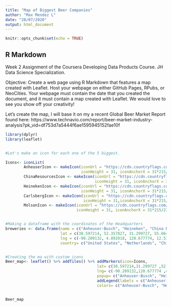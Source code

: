 ```yaml
---
title: "Map of Biggest Beer Companies"
author: "Max Mendez L"
date: "28/07/2020"
output: html_document
---
```


```r
knitr::opts_chunk$set(echo = TRUE)
```

## R Markdown
Week 2 Assignment of the Coursera Developing Data Products Course. JH Data Science Specialization.

Objective:
Create a web page using R Markdown that features a map created with Leaflet.
Host your webpage on either GitHub Pages, RPubs, or NeoCities.
Your webpage must contain the date that you created the document, and it must contain a map created with Leaflet. We would love to see you show off your creativity!

Let's create the map, I will base it on my a recent Global Beer Market Report found here: https://www.technavio.com/report/beer-market-industry-analysis?pk_vid=df753d7a5444f6ae1595945152fae10f

```r
library(dplyr)
library(leaflet)


#Let's make an icon for each one of the 5 biggest.

Icons<- iconList(
        AnheuserIcon <- makeIcon(iconUrl = "https://cdn.countryflags.com/thumbs/united-states-of-america/flag-800.png", iconWidth = 31*215/230, 
                                 iconHeight = 31, iconAnchorX = 31*215/230/2, iconAnchorY = 16),
        ChinaResourcesIcon <- makeIcon(iconUrl = "https://cdn.countryflags.com/thumbs/china/flag-800.png", iconWidth = 31*215/230, 
                                       iconHeight = 31, iconAnchorX = 31*215/230/2, iconAnchorY = 16),
        HeinekenIcon <- makeIcon(iconUrl = "https://cdn.countryflags.com/thumbs/netherlands/flag-800.png", iconWidth = 31*215/230, 
                                 iconHeight = 31, iconAnchorX = 31*215/230/2, iconAnchorY = 16),
        CarlsbergIcon <- makeIcon(iconUrl = "https://cdn.countryflags.com/thumbs/denmark/flag-800.png", iconWidth = 31*215/230, 
                                  iconHeight = 31,iconAnchorX = 31*215/230/2, iconAnchorY = 16),
        MolsonIcon <- makeIcon(iconUrl = "https://cdn.countryflags.com/thumbs/united-kingdom/flag-800.png", iconWidth = 31*215/230, 
                               iconHeight = 31, iconAnchorX = 31*215/230/2, iconAnchorY = 16))


#Making a dataframe with the coordinates of the Headquarters
breweries <- data.frame(name = c("Anheuser-Busch", "Heineken", "China Resources", "Carlsberg", "Molson Coors"),
                        lat = c(38.597214, 52.357827, 31.299727, 55.664102, 52.804566),
                        lng = c(-90.209132, 4.892018, 120.677774, 12.536231, -1.626800), 
                        country= c("United States", "Netherlands", "China", "Denmark", "UK" ))


#Creating the ma with custom icons
Beer_map<- leaflet() %>% addTiles() %>% addMarkers(icon=Icons,
                                        lat= c(38.597214,31.299727 ,52.357827,  55.664102, 52.804566), 
                                        lng= c(-90.209132,120.677774 ,4.892018,  12.536231, -1.626800), 
                                        popup= c("Anheuser-Busch", "Heineken", "China Resources", "Carlsberg", "Molson Coors")) %>% 
                                        addLegend(labels = c("Anheuser-Busch", "Heineken", "China Resources", "Carlsberg", "Molson Coors"), 
                                        colors= c("Anheuser-Busch", "Heineken", "China Resources", "Carlsberg", "Molson Coors")) 


Beer_map

```


